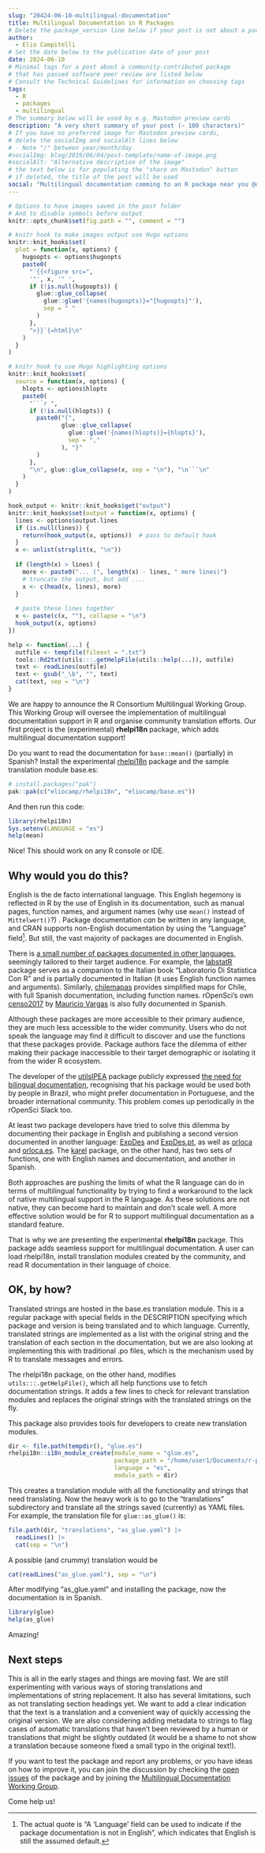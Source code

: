 ```yaml
---
slug: "20424-06-10-multilingual-documentation"
title: Multilingual Documentation in R Packages
# Delete the package_version line below if your post is not about a package
author:
  - Elio Campitelli
# Set the date below to the publication date of your post
date: 2024-06-10
# Minimal tags for a post about a community-contributed package 
# that has passed software peer review are listed below
# Consult the Technical Guidelines for information on choosing tags
tags:
  - R
  - packages
  - multilingual
# The summary below will be used by e.g. Mastodon preview cards
description: "A very short summary of your post (~ 100 characters)"
# If you have no preferred image for Mastodon preview cards,
# delete the socialImg and socialAlt lines below 
# - Note "/" between year/month/day
#socialImg: blog/2019/06/04/post-template/name-of-image.png
#socialAlt: "Alternative description of the image"
# the text below is for populating the "share on Mastodon" button
# if deleted, the title of the post will be used
social: "Multilingual documentation comming to an R package near you @eliocamp@mastodon.social!"
---
```


```r
# Options to have images saved in the post folder
# And to disable symbols before output
knitr::opts_chunk$set(fig.path = "", comment = "")

# knitr hook to make images output use Hugo options
knitr::knit_hooks$set(
  plot = function(x, options) {
    hugoopts <- options$hugoopts
    paste0(
      "`{{<figure src=",
      '"', x, '" ',
      if (!is.null(hugoopts)) {
        glue::glue_collapse(
          glue::glue('{names(hugoopts)}="{hugoopts}"'),
          sep = " "
        )
      },
      ">}}`{=html}\n"
    )
  }
)

# knitr hook to use Hugo highlighting options
knitr::knit_hooks$set(
  source = function(x, options) {
    hlopts <- options$hlopts
    paste0(
      "```r ",
      if (!is.null(hlopts)) {
        paste0("{",
               glue::glue_collapse(
                 glue::glue('{names(hlopts)}={hlopts}'),
                 sep = ","
               ), "}"
        )
      },
      "\n", glue::glue_collapse(x, sep = "\n"), "\n```\n"
    )
  }
)

hook_output <- knitr::knit_hooks$get("output")
knitr::knit_hooks$set(output = function(x, options) {
  lines <- options$output.lines
  if (is.null(lines)) {
    return(hook_output(x, options))  # pass to default hook
  }
  x <- unlist(strsplit(x, "\n"))
  
  if (length(x) > lines) {
    more <- paste0("... (", length(x) - lines, " more lines)")
    # truncate the output, but add ....
    x <- c(head(x, lines), more)
  }
  
  # paste these lines together
  x <- paste(c(x, ""), collapse = "\n")
  hook_output(x, options)
})

help <- function(...) {
  outfile <- tempfile(fileext = ".txt")
  tools::Rd2txt(utils:::.getHelpFile(utils::help(...)), outfile)
  text <- readLines(outfile)
  text <- gsub("_\b", "", text)
  cat(text, sep = "\n")
}
```

We are happy to announce the R Consortium Multilingual Working Group.
This Working Group will oversee the implementation of multilingual documentation support in R and organise community translation efforts.
Our first project is the (experimental) **rhelpi18n** package, which adds multilingual documentation support!

Do you want to read the documentation for `base::mean()` (partially) in Spanish?
Install the experimental [rhelpi18n](https://github.com/eliocamp/rhelpi18n) package and the sample translation module base.es:

```r
# install.packages("pak")
pak::pak(c("eliocamp/rhelpi18n", "eliocamp/base.es"))
```

And then run this code:

```r
library(rhelpi18n)
Sys.setenv(LANGUAGE = "es")
help(mean) 
```

Nice!
This should work on any R console or IDE.

## Why would you do this?

English is the de facto international language.
This English hegemony is reflected in R by the use of English in its documentation, such as manual pages, function names, and argument names (why use `mean()` instead of `Mittelwert()`?)
.
Package documentation *can* be written in any language, and CRAN supports non-English documentation by using the "Language" field[^1].
But still, the vast majority of packages are documented in English.

[^1]: The actual quote is "A ‘Language’ field can be used to indicate if the package documentation is not in English", which indicates that English is still the assumed default.

There is [a small number of packages documented in other languages](https://cderv.rbind.io/2018/03/11/non-english-pkg-in-cran/), seemingly tailored to their target audience.
For example, the [labstatR](https://cran.r-project.org/web/packages/labstatR/index.html) package serves as a companion to the Italian book "Laboratorio Di Statistica Con R" and is partially documented in Italian (it uses English function names and arguments).
Similarly, [chilemapas](https://cran.r-project.org/web/packages/chilemapas/chilemapas.pdf) provides simplified maps for Chile, with full Spanish documentation, including function names.
rOpenSci's own [censo2017](https://docs.ropensci.org/censo2017/) by [Mauricio Vargas](/author/pachá-aka-mauricio-vargas-sepúlveda/) is also fully documented in Spanish.

Although these packages are more accessible to their primary audience, they are much less accessible to the wider community.
Users who do not speak the language may find it difficult to discover and use the functions that these packages provide.
Package authors face the dilemma of either making their package inaccessible to their target demographic or isolating it from the wider R ecosystem.

The developer of the [utilsIPEA](https://cran.r-project.org/web/packages/utilsIPEA/index.html) package publicly expressed [the need for bilingual documentation](https://stackoverflow.com/questions/37288823/bilingual-english-and-portuguese-documentation-in-an-r-package), recognising that his package would be used both by people in Brazil, who might prefer documentation in Portuguese, and the broader international community.
This problem comes up periodically in the rOpenSci Slack too.

At least two package developers have tried to solve this dilemma by documenting their package in English and publishing a second version documented in another language: [ExpDes](https://cran.r-project.org/web/packages/ExpDes/index.html) and [ExpDes.pt](https://cran.r-project.org/web/packages/ExpDes.pt/index.html), as well as [orloca](https://cran.r-project.org/web/packages/orloca/index.html) and [orloca.es](https://cran.r-project.org/web/packages/orloca.es/index.html).
The [karel](https://cloud.r-project.org/web/packages/karel/index.html) package, on the other hand, has two sets of functions, one with English names and documentation, and another in Spanish.

Both approaches are pushing the limits of what the R language can do in terms of multilingual functionality by trying to find a workaround to the lack of native multilingual support in the R language.
As these solutions are not native, they can become hard to maintain and don't scale well.
A more effective solution would be for R to support multilingual documentation as a standard feature.

That is why we are presenting the experimental **rhelpi18n** package.
This package adds seamless support for multilingual documentation.
A user can load rhelpi18n, install translation modules created by the community, and read R documentation in their language of choice.

## OK, by how?

Translated strings are hosted in the base.es translation module.
This is a regular package with special fields in the DESCRIPTION specifying which package and version is being translated and to which language.
Currently, translated strings are implemented as a list with the original string and the translation of each section in the documentation, but we are also looking at implementing this with traditional .po files, which is the mechanism used by R to translate messages and errors.

The rhelpi18n package, on the other hand, modifies `utils:::.getHelpFile()`, which all help functions use to fetch documentation strings.
It adds a few lines to check for relevant translation modules and replaces the original strings with the translated strings on the fly.

This package also provides tools for developers to create new translation modules.

```r
dir <- file.path(tempdir(), "glue.es")
rhelpi18n::i18n_module_create(module_name = "glue.es", 
                              package_path = "/home/user1/Documents/r-packages/glue",  # I have a copy of glue here. 
                              language = "es", 
                              module_path = dir)
```

This creates a translation module with all the functionality and strings that need translating.
Now the heavy work is to go to the "translations" subdirectory and translate all the strings saved (currently) as YAML files.
For example, the translation file for `glue::as_glue()` is:

```r
file.path(dir, "translations", "as_glue.yaml") |> 
  readLines() |> 
  cat(sep = "\n")
```

A possible (and crummy) translation would be

```r
cat(readLines("as_glue.yaml"), sep = "\n")
```

After modifying "as_glue.yaml" and installing the package, now the documentation is in Spanish.

```r
library(glue)
help(as_glue)
```

Amazing!

## Next steps

This is all in the early stages and things are moving fast.
We are still experimenting with various ways of storing translations and implementations of string replacement.
It also has several limitations, such as not translating section headings yet.
We want to add a clear indication that the text is a translation and a convenient way of quickly accessing the original version.
We are also considering adding metadata to strings to flag cases of automatic translations that haven't been reviewed by a human or translations that might be slightly outdated (it would be a shame to not show a translation because someone fixed a small typo in the original text!).

If you want to test the package and report any problems, or you have ideas on how to improve it, you can join the discussion by checking the [open issues](https://github.com/eliocamp/rhelpi18n/issues) of the package and by joining the [Multilingual Documentation Working Group](https://github.com/RConsortium/multilingual-documentation-wg).

Come help us!
